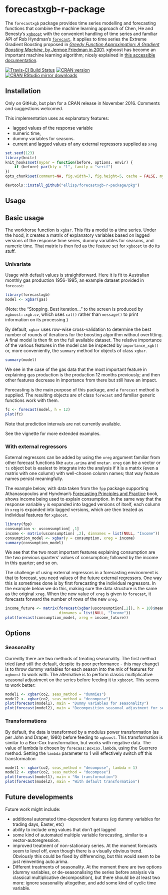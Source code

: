 # forecastxgb-r-package
The `forecastxgb` package provides time series modelling and forecasting functions that combine the machine learning approach of Chen, He and Benesty's [`xgboost`](https://CRAN.R-project.org/package=xgboost) with the convenient handling of time series and familiar API of Rob Hyndman's [`forecast`](http://github.com/robjhyndman/forecast).  It applies to time series the Extreme Gradient Boosting proposed in [*Greedy Function Approximation: A Gradient Boosting Machine*, by Jermoe Friedman in 2001](http://www.jstor.org/stable/2699986). xgboost has become an important machine learning algorithm; nicely explained in [this accessible documentation](http://xgboost.readthedocs.io/en/latest/model.html).

[![Travis-CI Build Status](https://travis-ci.org/ellisp/forecastxgb-r-package.svg?branch=master)](https://travis-ci.org/ellisp/forecastxgb-r-package)
[![CRAN version](http://www.r-pkg.org/badges/version/forecastxgb)](http://www.r-pkg.org/pkg/forecastxgb)
[![CRAN RStudio mirror downloads](http://cranlogs.r-pkg.org/badges/forecastxgb)](http://www.r-pkg.org/pkg/forecastxgb)


## Installation
Only on GitHub, but plan for a CRAN release in November 2016.  Comments and suggestions welcomed.

This implementation uses as explanatory features: 

* lagged values of the response variable
* numeric time,
* dummy variables for seasons.
* current and lagged values of any external regressors supplied as `xreg`

```r
set.seed(123)
library(knitr)
knit_hooks$set(mypar = function(before, options, envir) {
    if (before) par(bty = "l", family = "serif")
})
opts_chunk$set(comment=NA, fig.width=7, fig.height=5, cache = FALSE, mypar = TRUE)
```


```r
devtools::install_github("ellisp/forecastxgb-r-package/pkg")
```

## Usage


## Basic usage

The workhorse function is `xgbar`.  This fits a model to a time series.  Under the hood, it creates a matrix of explanatory variables based on lagged versions of the response time series, dummy variables for seasons, and numeric time.  That matrix is then fed as the feature set for `xgboost` to do its stuff.

### Univariate

Usage with default values is straightforward.  Here it is fit to Australian monthly gas production 1956-1995, an example dataset provided in `forecast`:
```r
library(forecastxgb)
model <- xgbar(gas)
```
(Note: the "Stopping. Best iteration..." to the screen is produced by `xgboost::xgb.cv`, which uses `cat()` rather than `message()` to print information on its processing.)

By default, `xgbar` uses row-wise cross-validation to determine the best number of rounds of iterations for the boosting algorithm without overfitting.  A final model is then fit on the full available dataset.  The relative importance of the various features in the model can be inspected by `importance_xgb()` or, more conveniently, the `summary` method for objects of class `xgbar`.


```r
summary(model)
```
We see in the case of the gas data that the most important feature in explaining gas production is the production 12 months previously; and then other features decrease in importance from there but still have an impact.

Forecasting is the main purpose of this package, and a `forecast` method is supplied.  The resulting objects are of class `forecast` and familiar generic functions work with them.

```r
fc <- forecast(model, h = 12)
plot(fc)
```

Note that prediction intervals are not currently available.

See the vignette for more extended examples.

### With external regressors
External regressors can be added by using the `xreg` argument familiar from other forecast functions like `auto.arima` and `nnetar`.  `xreg` can be a vector or `ts` object but is easiest to integrate into the analysis if it is a matrix (even a matrix with one column) with well-chosen column names; that way feature names persist meaningfully.  

The example below, with data taken from the `fpp` package supporting Athanasopoulos and Hyndman's [Forecasting Principles and Practice](https://www.otexts.org/fpp) book, shows income being used to explain consumption.  In the same way that the response variable `y` is expanded into lagged versions of itself, each column in `xreg` is expanded into lagged versions, which are then treated as individual features for `xgboost`.

```r
library(fpp)
consumption <- usconsumption[ ,1]
income <- matrix(usconsumption[ ,2], dimnames = list(NULL, "Income"))
consumption_model <- xgbar(y = consumption, xreg = income)
summary(consumption_model)
```
We see that the two most important features explaining consumption are the two previous quarters' values of consumption; followed by the income in this quarter; and so on.


The challenge of using external regressors in a forecasting environment is that to forecast, you need values of the future external regressors.  One way this is sometimes done is by first forecasting the individual regressors.  In the example below we do this, making sure the data structure is the same as the original `xreg`.  When the new value of `xreg` is given to `forecast`, it forecasts forward the number of rows of the new `xreg`.  
```r
income_future <- matrix(forecast(xgbar(usconsumption[,2]), h = 10)$mean, 
                        dimnames = list(NULL, "Income"))
plot(forecast(consumption_model, xreg = income_future))
```

## Options

### Seasonality

Currently there are two methods of treating seasonality.  The first method tried (and still the default, despite its poor performance - this may change) is to throw dummy variables for each season into the mix of features for `xgboost` to work with.  The alternative is to perform classic multiplicative seasonal adjustment on the series before feeding it to `xgboost`.   This seems to work better:

```r
model1 <- xgbar(co2, seas_method = "dummies")
model2 <- xgbar(co2, seas_method = "decompose")
plot(forecast(model1), main = "Dummy variables for seasonality")
plot(forecast(model2), main = "Decomposition seasonal adjustment for seasonality")
```

### Transformations

By default, the data is transformed by a modulus power transformation (as per John and Draper, 1980) before feeding to `xgboost`.  This transformation is similar to a Box-Cox transformation, but works with negative data.  The value of lambda is chosen by `forecass:BoxCox.lambda`, using the Guerrero method.  Setting the `lambda` parameter to 1 will effectively switch off this transformation
```r
model1 <- xgbar(co2, seas_method = "decompose", lambda = 1)
model2 <- xgbar(co2, seas_method = "decompose")
plot(forecast(model1), main = "No transformation")
plot(forecast(model2), main = "With default transformation")
```


## Future developments
Future work might include: 

* additional automated time-dependent features (eg dummy variables for trading days, Easter, etc)
* ability to include xreg values that don't get lagged
* some kind of automated multiple variable forecasting, similar to a vector-autoregression.
* improved treatment of non-stationary series.  At the moment forecasts seem to level off, even though there is a visually obvious trend.  Obviously this could be fixed by differencing, but this would seem to be just reinventing auto.arima.
* Different treatments of seasonality.  At the moment there are two options (dummy variables, or de-seasonalising the series before analysis via classical multiplicative decomposition), but there should be at least two more: ignore seasonality altogether, and add some kind of cyclic time variable.
